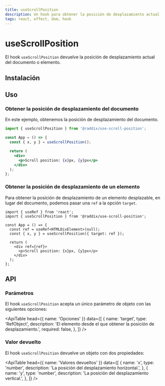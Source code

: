 ```yaml
---
title: useScrollPosition
description: Un hook para obtener la posición de desplazamiento actual del documento o elemento.
tags: react, effect, dom, hook
---
```


# useScrollPosition

El hook `useScrollPosition` devuelve la posición de desplazamiento actual del documento o elemento.

## Instalación

<Snippet pkg text='@raddix/use-scroll-position' />

## Uso

### Obtener la posición de desplazamiento del documento

En este ejemplo, obtenemos la posición de desplazamiento del documento.

```jsx
import { useScrollPosition } from '@raddix/use-scroll-position';

const App = () => {
  const { x, y } = useScrollPosition();

  return (
    <div>
      <p>Scroll position: {x}px, {y}px</p>
    </div>
  );
};
```

### Obtener la posición de desplazamiento de un elemento

Para obtener la posición de desplazamiento de un elemento desplazable, en
lugar del documento, podemos pasar una `ref` a la opción `target`.

```tsx
import { useRef } from 'react';
import { useScrollPosition } from '@raddix/use-scroll-position';

const App = () => {
  const ref = useRef<HTMLDivElement>(null);
  const { x, y } = useScrollPosition({ target: ref });

  return (
    <div ref={ref}>
      <p>Scroll position: {x}px, {y}px</p>
    </div>
  );
};
```

## API

### Parámetros

El hook `useScrollPosition` acepta un único parámetro de objeto con las siguientes opciones:

<ApiTable
  head={{
    name: 'Opciones'
  }}
  data={[
    {
      name: 'target',
      type: 'RefObject',
      description: 'El elemento desde el que obtener la posición de desplazamiento.',
      required: false,
    },
  ]}
 />


### Valor devuelto

El hook `useScrollPosition` devuelve un objeto con dos propiedades:

<ApiTable
  head={{
    name: 'Valores devueltos'
  }}
  data={[
    {
      name: 'x',
      type: 'number',
      description: 'La posición del desplazamiento horizontal.',
    },
    {
      name: 'y',
      type: 'number',
      description: 'La posición del desplazamiento vertical.',
    },
  ]}
 />